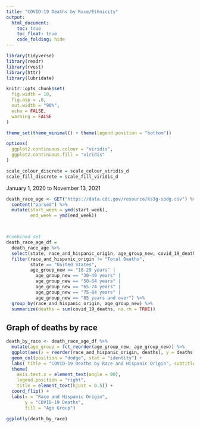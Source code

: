 ```yaml
---
title: "COVID-19 Deaths by Race/Ethnicity"
output: 
  html_document:
    toc: true
    toc_float: true
    code_folding: hide
---
```


```r
library(tidyverse)
library(readr)
library(rvest)
library(httr)
library(lubridate)

knitr::opts_chunk$set(
  fig.width = 10,
  fig.asp = .8,
  out.width = "90%", 
  echo = FALSE,
  warning = FALSE
)

theme_set(theme_minimal() + theme(legend.position = "bottom"))

options(
  ggplot2.continuous.colour = "viridis",
  ggplot2.continuous.fill = "viridis"
)

scale_colour_discrete = scale_colour_viridis_d
scale_fill_discrete = scale_fill_viridis_d

```


January 1, 2020 to November 13, 2021

```r

death_race_age <- GET("https://data.cdc.gov/resource/ks3g-spdg.csv") %>% 
  content("parsed") %>%
  mutate(start_week = ymd(start_week),
         end_week = ymd(end_week))



#combined set
death_race_age_df = 
  death_race_age %>%
  select(state, race_and_hispanic_origin, age_group_new, covid_19_deaths) %>% 
  filter(race_and_hispanic_origin != "Total Deaths",
         state == "United States",
         age_group_new == "18-29 years" |
           age_group_new == "30-49 years" |
           age_group_new == "50-64 years" | 
           age_group_new == "65-74 years" | 
           age_group_new == "75-84 years" | 
           age_group_new == "85 years and over") %>% 
  group_by(race_and_hispanic_origin, age_group_new) %>% 
  summarize(deaths = sum(covid_19_deaths, na.rm = TRUE))

```

## Graph of deaths by race 
```r

death_by_race <- death_race_age_df %>% 
  mutate(age_group = fct_reorder(age_group_new, age_group_new)) %>% 
  ggplot(aes(x = reorder(race_and_hispanic_origin, deaths), y = deaths, fill = age_group)) + 
  geom_col(position = "dodge", stat = "identity") + 
  labs( title = "COVID-19 Deaths by Race and Hispanic Origin", subtitle = "January 2020 - Novemember 13, 2021") +
  theme(
    axis.text.x = element_text(angle = 90), 
    legend.position = "right", 
    title = element_text(hjust = 0.5)) + 
  coord_flip() +
  labs(x = "Race and Hispanic Origin",
       y = "COVID-19 Deaths",
       fill = "Age Group") 
  
ggplotly(death_by_race)
```

